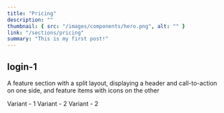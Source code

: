```yaml
---
title: "Pricing"
description: ""
thumbnail: { src: "/images/components/hero.png", alt: "" }
link: "/sections/pricing"
summary: "This is my first post!"
---
```


## login-1

A feature section with a split layout, displaying a header and call-to-action on one side, and feature items with icons on the other

<Tabs defaultValue="t-1">

<TabsList>
    <TabsTrigger value="t-1">Variant - 1</TabsTrigger>

</TabsList>
<TabsContent value="t-1">
    <SectionPreview name="pricing-1" />
</TabsContent>
</Tabs>

<Tabs defaultValue="t-2">

<TabsList>
    <TabsTrigger value="t-2">Variant - 2</TabsTrigger>
</TabsList>

<TabsContent value="t-2">
    <SectionPreview name="pricing-2" />
</TabsContent>

</Tabs>

<Tabs defaultValue="t-3">

<TabsList>
    <TabsTrigger value="t-3">Variant - 2</TabsTrigger>
</TabsList>

<TabsContent value="t-3">
    <SectionPreview name="pricing-3" />
</TabsContent>

</Tabs>